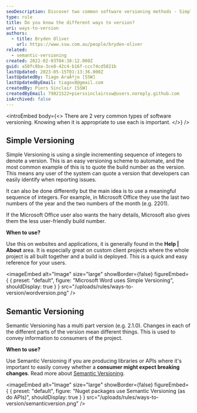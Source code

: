 ```yaml
---
seoDescription: Discover two common software versioning methods - Simple Versioning and Semantic Versioning. Learn when to use each for your project's unique needs.
type: rule
title: Do you know the different ways to version?
uri: ways-to-version
authors:
  - title: Bryden Oliver
    url: https://www.ssw.com.au/people/bryden-oliver
related:
  - semantic-versioning
created: 2022-02-03T04:38:12.000Z
guid: a50fc8ba-3ce8-42c4-b16f-ccc74cd5821b
lastUpdated: 2023-05-15T01:13:36.000Z
lastUpdatedBy: Tiago AraÃºjo [SSW]
lastUpdatedByEmail: tiagov8@gmail.com
createdBy: Piers Sinclair [SSW]
createdByEmail: 79821522+pierssinclairssw@users.noreply.github.com
isArchived: false
---
```


<introEmbed
  body={<>
There are 2 very common types of software versioning. Knowing when it is appropriate to use each is important.
  </>}
/>
## Simple Versioning

Simple Versioning is using a single incrementing sequence of integers to denote a version. This is an easy versioning scheme to automate, and the most common example of this is to quote the build number as the version. This means any user of the system can quote a version that developers can easily identify when reporting issues.

It can also be done differently but the main idea is to use a meaningful sequence of integers. For example, in Microsoft Office they use the last two numbers of the year and the two numbers of the month (e.g. 2201).

If the Microsoft Office user also wants the hairy details, Microsoft also gives them the less user-friendly build number.

**When to use?**

Use this on websites and applications, it is generally found in the **Help | About** area. It is especially great on custom client projects where the whole project is all built together and a build is deployed. This is a quick and easy reference for your users.


<imageEmbed
  alt="Image"
  size="large"
  showBorder={false}
  figureEmbed={ {
    preset: "default",
    figure: "Microsoft Word uses Simple Versioning",
    shouldDisplay: true
  } }
  src="/uploads/rules/ways-to-version/wordversion.png"
/>

## Semantic Versioning

Semantic Versioning has a multi part version (e.g. 2.1.0). Changes in each of the different parts of the version mean different things. This is used to convey information to consumers of the project.

**When to use?**

Use Semantic Versioning if you are producing libraries or APIs where it's important to easily convey whether a **consumer might expect breaking changes**.
Read more about [Semantic Versioning](/semantic-versioning).


<imageEmbed
  alt="Image"
  size="large"
  showBorder={false}
  figureEmbed={ {
    preset: "default",
    figure: "Nuget packages use Semantic Versioning (as do APIs)",
    shouldDisplay: true
  } }
  src="/uploads/rules/ways-to-version/semanticversion.png"
/>
